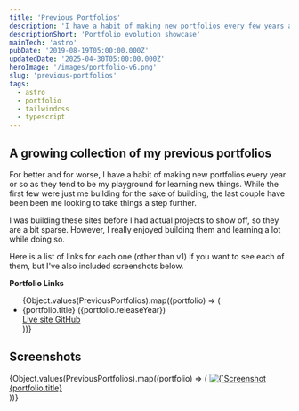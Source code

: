```yaml
---
title: 'Previous Portfolios'
description: 'I have a habit of making new portfolios every few years as they tend to be my playground for learning new things. Here is a growing collection of all my previous ones.'
descriptionShort: 'Portfolio evolution showcase'
mainTech: 'astro'
pubDate: '2019-08-19T05:00:00.000Z'
updatedDate: '2025-04-30T05:00:00.000Z'
heroImage: '/images/portfolio-v6.png'
slug: 'previous-portfolios'
tags:
  - astro
  - portfolio
  - tailwindcss
  - typescript
---
```



## A growing collection of my previous portfolios

For better and for worse, I have a habit of making new portfolios every year or so as they tend to be my playground for learning new things. While the first few were just me building for the sake of building, the last couple have been been me looking to take things a step further.

I was building these sites before I had actual projects to show off, so they are a bit sparse. However, I really enjoyed building them and learning a lot while doing so.

Here is a list of links for each one (other than v1) if you want to see each of them, but I've also included screenshots below.

**Portfolio Links**

<ul class="list-none pl-0">
  {Object.values(PreviousPortfolios).map((portfolio) => (
    <li key={portfolio.title} class="pl-0">
      <span class="font-semibold">
        {portfolio.title} ({portfolio.releaseYear})
      </span>
      <div class="*:text-foreground-muted *:hover:text-foreground flex gap-2 *:transition-all">
        <a
          href={portfolio.liveSiteURL}
          target="_blank"
          rel="noopener noreferrer"
        >
          Live site
        </a>
        <a href={portfolio.githubURL} target="_blank" rel="noopener noreferrer">
          GitHub
        </a>
      </div>
    </li>
  ))}
</ul>

## Screenshots

<div class="not-prose grid gap-4 lg:grid-cols-2">
  {Object.values(PreviousPortfolios).map((portfolio) => (
    <a
      href={portfolio.liveSiteURL}
      target="_blank"
      rel="noopener noreferrer"
      class="group relative block"
    >
      <Image
        key={portfolio.title}
        src={portfolio.image}
        alt={`Screenshot of ${portfolio.title}`}
        class="transition-all duration-300"
        width={2560}
        height={1440}
      />
      <div class="bg-primary absolute inset-0 flex items-center justify-center rounded-md opacity-0 transition-opacity duration-300 group-hover:opacity-100">
        <span class="text-primary-foreground text-xl font-semibold">
          {portfolio.title}
        </span>
      </div>
    </a>
  ))}
</div>
